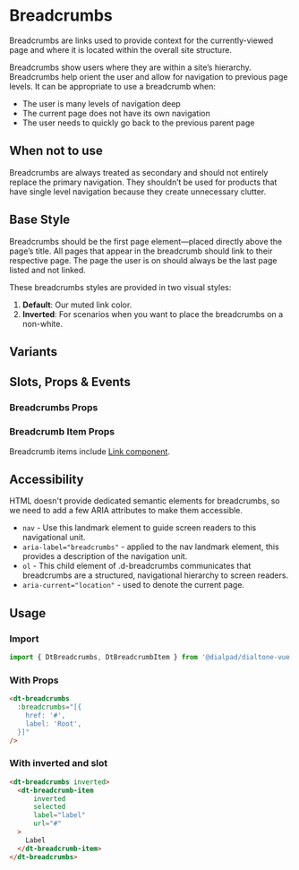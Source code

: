 
# Breadcrumbs

<Subtitle>
Breadcrumbs are links used to provide context for the currently-viewed page and
where it is located within the overall site structure.
</Subtitle>

Breadcrumbs show users where they are within a site’s hierarchy. Breadcrumbs help orient the user and allow for
navigation to previous page levels. It can be appropriate to use a breadcrumb when:

- The user is many levels of navigation deep
- The current page does not have its own navigation
- The user needs to quickly go back to the previous parent page

## When not to use

Breadcrumbs are always treated as secondary and should not entirely replace the primary navigation.
They shouldn’t be used for products that have single level navigation because they create unnecessary clutter.

## Base Style

Breadcrumbs should be the first page element—placed directly above the page’s title.
All pages that appear in the breadcrumb should link to their respective page.
The page the user is on should always be the last page listed and not linked.

These breadcrumbs styles are provided in two visual styles:

1. **Default**: Our muted link color.
2. **Inverted**: For scenarios when you want to place the breadcrumbs on a non-white.

<Canvas>
  <Story id="components-breadcrumbs--default" />
</Canvas>

## Variants

<Canvas>
  <Story id="components-breadcrumbs--variants" />
</Canvas>

## Slots, Props & Events

### Breadcrumbs Props

<ArgsTable story={PRIMARY_STORY} />

### Breadcrumb Item Props

Breadcrumb items include [Link component](/?path=/docs/components-link--default).

<ArgsTable of={DtBreadcrumbItem} />

## Accessibility

HTML doesn't provide dedicated semantic elements for breadcrumbs, so we need to add a
few ARIA attributes to make them accessible.

- `nav` - Use this landmark element to guide screen readers to this navigational unit.
- `aria-label="breadcrumbs"` - applied to the nav landmark element, this provides a description of the navigation unit.
- `ol` - This child element of .d-breadcrumbs communicates that breadcrumbs are a structured, navigational
hierarchy to screen readers.
- `aria-current="location"` - used to denote the current page.

## Usage

### Import

```jsx
import { DtBreadcrumbs, DtBreadcrumbItem } from '@dialpad/dialtone-vue';
```

### With Props

```html
<dt-breadcrumbs
  :breadcrumbs="[{
    href: '#',
    label: 'Root',
  }]"
/>
```

### With inverted and slot

```html
<dt-breadcrumbs inverted>
  <dt-breadcrumb-item
      inverted
      selected
      label="label"
      url="#"
  >
    Label
  </dt-breadcrumb-item>
</dt-breadcrumbs>
```
